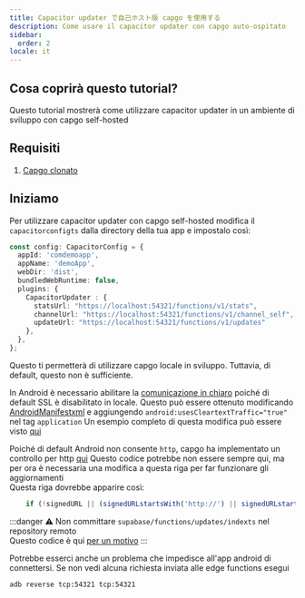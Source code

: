 ```yaml
---
title: Capacitor updater で自己ホスト版 capgo を使用する
description: Come usare il capacitor updater con capgo auto-ospitato
sidebar:
  order: 2
locale: it
---
```


## Cosa coprirà questo tutorial?

Questo tutorial mostrerà come utilizzare capacitor updater in un ambiente di sviluppo con capgo self-hosted

## Requisiti

1. [Capgo clonato](https://github.com/Cap-go/capgo/)

## Iniziamo

Per utilizzare capacitor updater con capgo self-hosted modifica il `capacitorconfigts` dalla directory della tua app e impostalo così:

```ts
const config: CapacitorConfig = {
  appId: 'comdemoapp',
  appName: 'demoApp',
  webDir: 'dist',
  bundledWebRuntime: false,
  plugins: {
    CapacitorUpdater : {
      statsUrl: "https://localhost:54321/functions/v1/stats",
      channelUrl: "https://localhost:54321/functions/v1/channel_self",
      updateUrl: "https://localhost:54321/functions/v1/updates"
    },
  },
};
```

Questo ti permetterà di utilizzare capgo locale in sviluppo. Tuttavia, di default, questo non è sufficiente.

In Android è necessario abilitare la [comunicazione in chiaro](https://developerandroidcom/topic/security/risks/cleartext/) poiché di default SSL è disabilitato in locale.
Questo può essere ottenuto modificando [AndroidManifestxml](https://github.com/Cap-go/capacitor-updater/blob/main/android/src/main/AndroidManifestxml/) e aggiungendo `android:usesCleartextTraffic="true"` nel tag `application`
Un esempio completo di questa modifica può essere visto [qui](https://gistgithubcom/WcaleNieWolny/061a015acdebe35eaf3afd7030797701/)

Poiché di default Android non consente `http`, capgo ha implementato un controllo per http [qui](https://github.com/Cap-go/capgo/blob/4cce6c0707d745faa2afbab643e636bad927c602/supabase/functions/updates/indexts/#L396)
Questo codice potrebbe non essere sempre qui, ma per ora è necessaria una modifica a questa riga per far funzionare gli aggiornamenti  
Questa riga dovrebbe apparire così:
```ts
    if (!signedURL || (signedURLstartsWith('http://') || signedURLstartsWith('https://'))) {
```

:::danger
⚠️ Non committare `supabase/functions/updates/indexts` nel repository remoto\
Questo codice è qui [per un motivo](https://github.com/Cap-go/capacitor-updater/issues/37/#issuecomment-1684916354)
:::

Potrebbe esserci anche un problema che impedisce all'app android di connettersi. Se non vedi alcuna richiesta inviata alle edge functions esegui
```bash
adb reverse tcp:54321 tcp:54321
```
